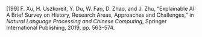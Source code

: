 \[199\]	F. Xu, H. Uszkoreit, Y. Du, W. Fan, D. Zhao, and J. Zhu, “Explainable AI: A Brief Survey on History, Research Areas, Approaches and Challenges,” in *Natural Language Processing and Chinese Computing*, Springer International Publishing, 2019, pp. 563–574.